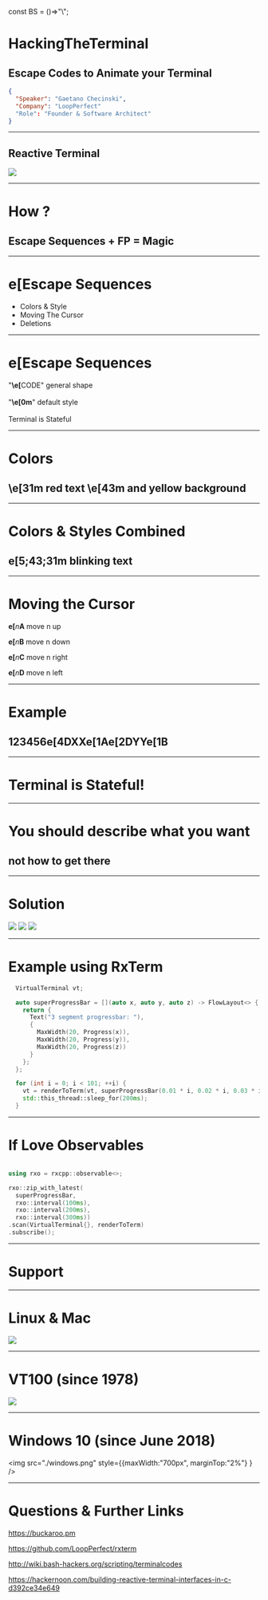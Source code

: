 const BS = ()=>"\\";


<Head>
  <title>Hack The Terminal</title>
</Head>

# HackingTheTerminal 
## Escape Codes to Animate your Terminal 

```json
{
  "Speaker": "Gaetano Checinski",
  "Company": "LoopPerfect"
  "Role": "Founder & Software Architect"
}
```

---

## Reactive Terminal
![](buckaroo.gif)

---

# How ?

## Escape Sequences + FP = Magic


---

<h1> <BS/>e[Escape Sequences </h1>

- Colors & Style
- Moving The Cursor
- Deletions

---

<h1> <BS/>e[Escape Sequences</h1>

<span>"<b>\e[</b>CODE" general shape</span>
<br/>
<br/>
<span>"<b>\e[0m</b>" default style</span>
<br/>
<br/>
<span>Terminal is Stateful </span>

---

# Colors

<h2>
<b>\e[31m</b>
<span style={{color:"red"}}> red text </span> 
<b>\e[43m</b> 
<span style={{color: "red", background:"yellow"}}> and yellow background </span>
</h2>

---

# Colors & Styles Combined


<h2> 
<b><BS/>e[5;43;31m</b> <blink style={{background:"yellow",color:"red"}}> blinking text</blink>
</h2>

---

# Moving the Cursor

<b><BS/>e[</b><i>n</i><b>A</b> move n up

<b><BS/>e[</b><i>n</i><b>B</b> move n down

<b><BS/>e[</b><i>n</i><b>C</b> move n right

<b><BS/>e[</b><i>n</i><b>D</b> move n left

---

# Example

<h2>123456<BS/>e[4DXX<BS/>e[1A<BS/>e[2DYY<b><BS/>e[</b>1B</h2>

---

# Terminal is Stateful!

---

# You should describe what you want
## not how to get there

---

# Solution

<div style={{display:"flex", height:"50vh", justifyContent:"center", alignItems:"center"}}>
<img src="./react.png" style={{width:"30%"}} />
<img src="./plus.png" style={{width: "10%", margin:"2%"}} />
<img src="./terminal.jpg" style={{width: "30%"}} />
</div>
 
---

# Example using RxTerm

```c++
  VirtualTerminal vt;

  auto superProgressBar = [](auto x, auto y, auto z) -> FlowLayout<> {
    return {
      Text("3 segment progressbar: "),
      {
        MaxWidth(20, Progress(x)),
        MaxWidth(20, Progress(y)),
        MaxWidth(20, Progress(z))
      }
    };
  };

  for (int i = 0; i < 101; ++i) {
    vt = renderToTerm(vt, superProgressBar(0.01 * i, 0.02 * i, 0.03 * i));
    std::this_thread::sleep_for(200ms);
  }
```

---

# If Love Observables

```cpp

using rxo = rxcpp::observable<>;

rxo::zip_with_latest(
  superProgressBar,
  rxo::interval(100ms),
  rxo::interval(200ms),
  rxo::interval(300ms))
.scan(VirtualTerminal{}, renderToTerm)
.subscribe();

```

---

# Support

---

# Linux & Mac

![](./bash.png)

---

# VT100 (since 1978)

![](./terminal.jpg)

---

# Windows 10 (since June 2018)

<img src="./windows.png" style={{maxWidth:"700px", marginTop:"2%"} } />

---

# Questions & Further Links

<https://buckaroo.pm>

<https://github.com/LoopPerfect/rxterm>

<http://wiki.bash-hackers.org/scripting/terminalcodes>

<https://hackernoon.com/building-reactive-terminal-interfaces-in-c-d392ce34e649>

